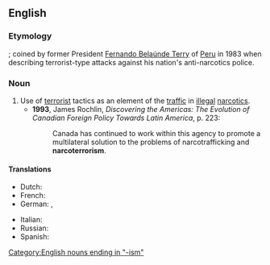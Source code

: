 ==English==
{{wikipedia}}

===Etymology===
{{prefix|narco|terrorism}}; coined by former President [[w:Fernando Belaúnde Terry|Fernando Belaúnde Terry]] of [[Peru]] in 1983 when describing terrorist-type attacks against his nation's anti-narcotics police.

===Noun===
{{en-noun|-}}

# Use of [[terrorist]] tactics as an element of the [[traffic]] in [[illegal]] [[narcotic]]s.
#* '''1993''', James Rochlin, ''Discovering the Americas: The Evolution of Canadian Foreign Policy Towards Latin America'', p. 223:
#*: Canada has continued to work within this agency to promote a multilateral solution to the problems of narcotrafficking and '''narcoterrorism'''.

====Translations====
{{trans-top|terrorism as a factor in narcotrafficking}}
* Dutch: {{t+|nl|narcoterrorisme}}
* French: {{t-|fr|narcoterrorisme|m}}
* German: {{t-|de|Drogenterrorismus|m}}, {{t-|de|Narcoterrorismus|m}}
{{trans-mid}}
* Italian: {{t-|it|narcoterrorismo|m}}
* Russian: {{t-|ru|наркотерроризм|m|tr=narkoterrorízm|sc=Cyrl}}
* Spanish: {{t-|es|narcoterrorismo|m}}
{{trans-bottom}}

[[Category:English nouns ending in "-ism"]]